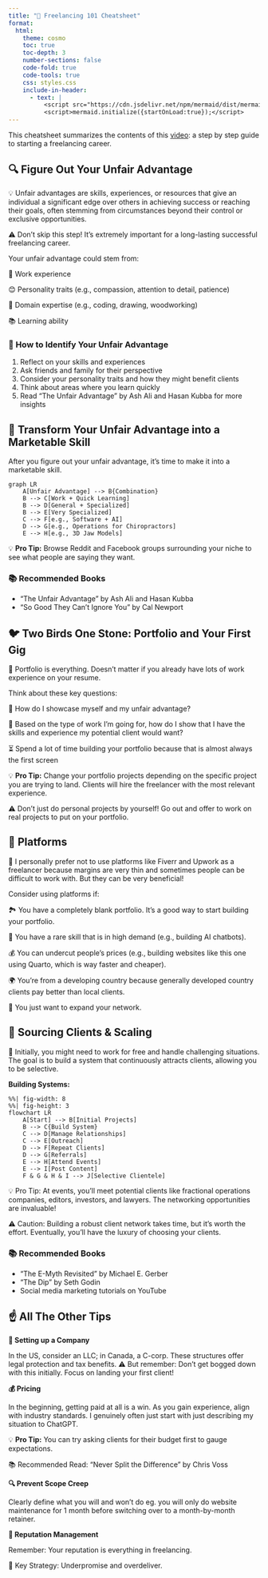 ```yaml
---
title: "🚀 Freelancing 101 Cheatsheet"
format:
  html:
    theme: cosmo
    toc: true
    toc-depth: 3
    number-sections: false
    code-fold: true
    code-tools: true
    css: styles.css
    include-in-header:
      - text: |
          <script src="https://cdn.jsdelivr.net/npm/mermaid/dist/mermaid.min.js"></script>
          <script>mermaid.initialize({startOnLoad:true});</script>
---
```


This cheatsheet summarizes the contents of this [video](https://www.youtube.com/watch?v=utPBI1qitJU): a step by step guide to starting a freelancing career.

## 🔍 Figure Out Your Unfair Advantage

::: {.callout}
💡 Unfair advantages are skills, experiences, or resources that give an individual a significant edge over others in achieving success or reaching their goals, often stemming from circumstances beyond their control or exclusive opportunities.

::: {.warning}
⚠️ Don't skip this step! It's extremely important for a long-lasting successful freelancing career.
:::
:::

Your unfair advantage could stem from:

::: {.emoji-list}
👔 Work experience

😊 Personality traits (e.g., compassion, attention to detail, patience)

🧠 Domain expertise (e.g., coding, drawing, woodworking)

📚 Learning ability
:::

::: {.callout}
### 🔎 How to Identify Your Unfair Advantage

1. Reflect on your skills and experiences
2. Ask friends and family for their perspective
3. Consider your personality traits and how they might benefit clients
4. Think about areas where you learn quickly
5. Read "The Unfair Advantage" by Ash Ali and Hasan Kubba for more insights
:::

## 💼 Transform Your Unfair Advantage into a Marketable Skill

After you figure out your unfair advantage, it's time to make it into a marketable skill.

```mermaid
graph LR
    A[Unfair Advantage] --> B{Combination}
    B --> C[Work + Quick Learning]
    B --> D[General + Specialized]
    B --> E[Very Specialized]
    C --> F[e.g., Software + AI]
    D --> G[e.g., Operations for Chiropractors]
    E --> H[e.g., 3D Jaw Models]
```

::: {.callout .tip}
💡 **Pro Tip:** Browse Reddit and Facebook groups surrounding your niche to see what people are saying they want.
:::

::: {.callout .book}
### 📚 Recommended Books

- "The Unfair Advantage" by Ash Ali and Hasan Kubba
- "So Good They Can't Ignore You" by Cal Newport
:::

## 🐦 Two Birds One Stone: Portfolio and Your First Gig

::: {.callout}
💼 Portfolio is everything. Doesn't matter if you already have lots of work experience on your resume. 
:::

Think about these key questions:

::: {.emoji-list}
🤔 How do I showcase myself and my unfair advantage?

🎯 Based on the type of work I'm going for, how do I show that I have the skills and experience my potential client would want?

⏳ Spend a lot of time building your portfolio because that is almost always the first screen
:::

::: {.callout .tip}
💡 **Pro Tip:** Change your portfolio projects depending on the specific project you are trying to land. Clients will hire the freelancer with the most relevant experience.
:::

::: {.callout .warning}
⚠️ Don't just do personal projects by yourself! Go out and offer to work on real projects to put on your portfolio.
:::

## 🔧 Platforms

::: {.callout}
💼 I personally prefer not to use platforms like Fiverr and Upwork as a freelancer because margins are very thin and sometimes people can be difficult to work with. But they can be very beneficial!
:::


Consider using platforms if:

::: {.emoji-list}
🏞️ You have a completely blank portfolio. It's a good way to start building your portfolio.

🚀 You have a rare skill that is in high demand (e.g., building AI chatbots).

💰 You can undercut people's prices (e.g., building websites like this one using Quarto, which is way faster and cheaper).

🌍 You're from a developing country because generally developed country clients pay better than local clients.

🤝 You just want to expand your network.
:::

## 🌱 Sourcing Clients & Scaling

::: {.callout}
💼 Initially, you might need to work for free and handle challenging situations. The goal is to build a system that continuously attracts clients, allowing you to be selective.
:::
**Building Systems:**
```mermaid
%%| fig-width: 8
%%| fig-height: 3
flowchart LR
    A[Start] --> B[Initial Projects]
    B --> C{Build System}
    C --> D[Manage Relationships]
    C --> E[Outreach]
    D --> F[Repeat Clients]
    D --> G[Referrals]
    E --> H[Attend Events]
    E --> I[Post Content]
    F & G & H & I --> J[Selective Clientele]
```

::: {.callout .tip}
💡 Pro Tip: At events, you'll meet potential clients like fractional operations companies, editors, investors, and lawyers. The networking opportunities are invaluable!
:::
::: {.callout .warning}
⚠️ Caution: Building a robust client network takes time, but it's worth the effort. Eventually, you'll have the luxury of choosing your clients.
:::


::: {.callout .book}
### 📚 Recommended Books
- "The E-Myth Revisited" by Michael E. Gerber
- "The Dip" by Seth Godin
- Social media marketing tutorials on YouTube
:::

## ☝️ All The Other Tips 

**🏢 Setting up a Company**

::: {.callout}
In the US, consider an LLC; in Canada, a C-corp. These structures offer legal protection and tax benefits.
⚠️ But remember: Don't get bogged down with this initially. Focus on landing your first client!
:::

**💰 Pricing**

In the beginning, getting paid at all is a win. As you gain experience, align with industry standards. I genuinely often just start with just describing my situation to ChatGPT.  

::: {.callout .tip}
💡 **Pro Tip:** You can try asking clients for their budget first to gauge expectations.
:::

::: {.book}
📚 Recommended Read: "Never Split the Difference" by Chris Voss
:::
**🔍 Prevent Scope Creep**

::: {.callout .warning}
Clearly define what you will and won't do eg. you will only do website maintenance for 1 month before switching over to a month-by-month retainer.
:::

**🌟 Reputation Management**

Remember: Your reputation is everything in freelancing. 

::: {.callout}
🔑 Key Strategy: Underpromise and overdeliver.
:::

